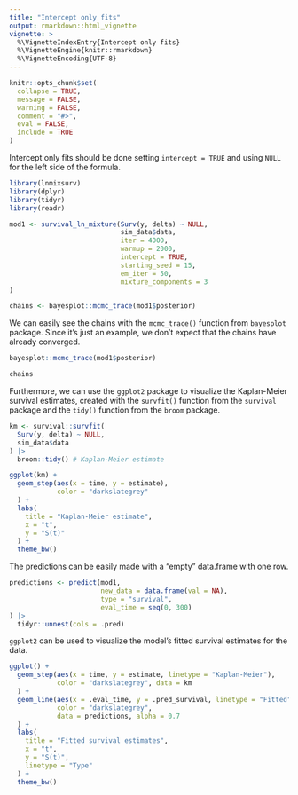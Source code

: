 ---
title: "Intercept only fits"
output: rmarkdown::html_vignette
vignette: >
  %\VignetteIndexEntry{Intercept only fits}
  %\VignetteEngine{knitr::rmarkdown}
  %\VignetteEncoding{UTF-8}
---
  
```{r setup, include = FALSE}
knitr::opts_chunk$set(
  collapse = TRUE,
  message = FALSE,
  warning = FALSE,
  comment = "#>",
  eval = FALSE,
  include = TRUE
)
```

Intercept only fits should be done setting `intercept = TRUE` and using `NULL` for the left side of the formula.

```{r eval = TRUE, include = TRUE}
library(lnmixsurv)
library(dplyr)
library(tidyr)
library(readr)

mod1 <- survival_ln_mixture(Surv(y, delta) ~ NULL,
                            sim_data$data,
                            iter = 4000,
                            warmup = 2000,
                            intercept = TRUE,
                            starting_seed = 15,
                            em_iter = 50,
                            mixture_components = 3
)

chains <- bayesplot::mcmc_trace(mod1$posterior)
```

We can easily see the chains with the `mcmc_trace()` function from `bayesplot` package. Since it's just an example, we don't expect that the chains have already converged.

```{r}
bayesplot::mcmc_trace(mod1$posterior)
```

```{r eval  = TRUE, echo = FALSE, fig.width = 7}
chains
```

Furthermore, we can use the `ggplot2` package to visualize the Kaplan-Meier survival estimates, created with the `survfit()` function from the `survival` package and the `tidy()` function from the `broom` package.

```{r eval = TRUE, fig.width=7}
km <- survival::survfit(
  Surv(y, delta) ~ NULL,
  sim_data$data
) |>
  broom::tidy() # Kaplan-Meier estimate

ggplot(km) +
  geom_step(aes(x = time, y = estimate),
            color = "darkslategrey"
  ) +
  labs(
    title = "Kaplan-Meier estimate",
    x = "t",
    y = "S(t)"
  ) +
  theme_bw()
```

The predictions can be easily made with a "empty" data.frame with one row.

```{r eval = TRUE, include = TRUE}
predictions <- predict(mod1,
                       new_data = data.frame(val = NA),
                       type = "survival",
                       eval_time = seq(0, 300)
) |>
  tidyr::unnest(cols = .pred)
```

`ggplot2` can be used to visualize the model's fitted survival estimates for the data.

```{r fig.width=7, eval = TRUE}
ggplot() +
  geom_step(aes(x = time, y = estimate, linetype = "Kaplan-Meier"),
            color = "darkslategrey", data = km
  ) +
  geom_line(aes(x = .eval_time, y = .pred_survival, linetype = "Fitted"),
            color = "darkslategrey",
            data = predictions, alpha = 0.7
  ) +
  labs(
    title = "Fitted survival estimates",
    x = "t",
    y = "S(t)",
    linetype = "Type"
  ) +
  theme_bw()
```
